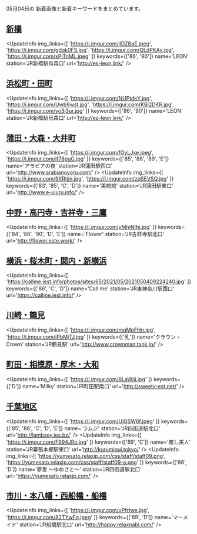 

05月04日の
新着画像と新着キーワードをまとめています。

<DmmAffiliateIns />

## [新橋](/busty/0100)
<UpdateInfo
    img_links={[
    'https://i.imgur.com/jlDZBaE.jpeg',
    'https://i.imgur.com/gdqk0FS.jpg',
    'https://i.imgur.com/QLdPKAx.jpg',
    'https://i.imgur.com/xPiTnML.jpeg'
    ]}
    keywords={['86', '90']}
    name='LEON'
    station='JR新橋駅烏森口'
    url='http://es-leon.link/'
/>
<DmmAffiliateIns />

## [浜松町・田町](/busty/0110)
<UpdateInfo
    img_links={[
    'https://i.imgur.com/NUPtdkY.jpg',
    'https://i.imgur.com/Uwb9wst.jpg',
    'https://i.imgur.com/KBi2DKR.jpg',
    'https://i.imgur.com/yo3j3ur.jpg'
    ]}
    keywords={['86', '90']}
    name='LEON'
    station='JR新橋駅烏森口'
    url='http://es-leon.link/'
/>
<DmmAffiliateIns />

## [蒲田・大森・大井町](/busty/0121)
<UpdateInfo
    img_links={[
    'https://i.imgur.com/fOyLJxe.jpeg',
    'https://i.imgur.com/if78puG.jpg'
    ]}
    keywords={['85', '88', '89', 'E']}
    name='アラビアの夜'
    station='JR蒲田駅西口'
    url='http://www.arabianoyoru.com/'
/>
<UpdateInfo
    img_links={[
    'https://i.imgur.com/9XRtjjn.jpg',
    'https://i.imgur.com/zqSEVSQ.jpg'
    ]}
    keywords={['83', '85', 'C', 'D']}
    name='美琉琉'
    station='JR蒲田駅東口'
    url='http://www.e-uluru.info/'
/>
<DmmAffiliateIns />

## [中野・高円寺・吉祥寺・三鷹](/busty/0180)
<UpdateInfo
    img_links={[
    'https://i.imgur.com/yMmNlfe.jpg'
    ]}
    keywords={['84', '88', '90', 'D', 'E']}
    name='Flower'
    station='JR吉祥寺駅北口'
    url='http://flower.este.work/'
/>
<DmmAffiliateIns />

## [横浜・桜木町・関内・新横浜](/busty/0310)
<UpdateInfo
    img_links={[
    'https://callme.iest.info/photos/sites/65/2021/05/2021050409224240.jpg'
    ]}
    keywords={['86', 'C', 'D']}
    name='Call me'
    station='JR東神奈川駅西口'
    url='https://callme.iest.info/'
/>
<DmmAffiliateIns />

## [川崎・鶴見](/busty/0320)
<UpdateInfo
    img_links={[
    'https://i.imgur.com/mqMpFHn.jpg',
    'https://i.imgur.com/iPbMjTJ.jpg'
    ]}
    keywords={['乳']}
    name='クラウン・Crown'
    station='JR鶴見駅'
    url='http://www.crownman.tank.jp/'
/>
<DmmAffiliateIns />

## [町田・相模原・厚木・大和](/busty/0330)
<UpdateInfo
    img_links={[
    'https://i.imgur.com/8LaWjji.jpg'
    ]}
    keywords={['D']}
    name='Milky'
    station='JR町田駅南口'
    url='http://sweety-est.net/'
/>
<DmmAffiliateIns />

## [千葉地区](/busty/0500)
<UpdateInfo
    img_links={[
    'https://i.imgur.com/UjGSW6f.jpeg'
    ]}
    keywords={['85', '86', 'C', 'D', 'E']}
    name='ラムジ'
    station='JR四街道駅北口'
    url='http://lambsey.ies.bz/'
/>
<UpdateInfo
    img_links={[
    'https://i.imgur.com/F994JRo.jpg'
    ]}
    keywords={['89', 'C']}
    name='癒し美人'
    station='JR幕張本郷駅東口'
    url='http://kurumioui.tokyo/'
/>
<UpdateInfo
    img_links={[
    'https://yumesato.relaxjp.com/css/staff/staff09.png',
    'https://yumesato.relaxjp.com/css/staff/staff09-a.png'
    ]}
    keywords={['86', 'D']}
    name='夢里 ～ゆめさと～'
    station='JR四街道駅北口'
    url='https://yumesato.relaxjp.com/'
/>
<DmmAffiliateIns />

## [市川・本八幡・西船橋・船橋](/busty/0510)
<UpdateInfo
    img_links={[
    'https://i.imgur.com/vPfrtwe.jpg',
    'https://i.imgur.com/82TYwFq.jpeg'
    ]}
    keywords={['89', 'D']}
    name='マーメイド'
    station='JR船橋駅北口'
    url='http://happy.relaxnabi.com/'
/>
<DmmAffiliateIns />

<DmmAffiliateScript />
